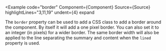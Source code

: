 
<Example
  code="border"
  Component={Component}
  Source={Source}
  highlightLines="3,11,19"
  undent={4}
  expand
>
  The `border` property can be used to add a CSS class to add a border around
  the component.  By itself it will add a one pixel border.  You can also set
  it to an integer (in pixels) for a wider border.  The same border width will
  also be applied to the line separating the summary and content when the
  `lined` property is used.
</Example>
